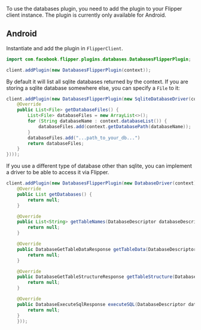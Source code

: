 To use the databases plugin, you need to add the plugin to your Flipper client instance. The plugin is currently only available for Android.

## Android

Instantiate and add the plugin in `FlipperClient`.
```java
import com.facebook.flipper.plugins.databases.DatabasesFlipperPlugin;

client.addPlugin(new DatabasesFlipperPlugin(context));
```

By default it will list all sqlite databases returned by the context. If you are storing a sqlite database somewhere else, you can specify a `File` to it:

```java
client.addPlugin(new DatabasesFlipperPlugin(new SqliteDatabaseDriver(context, new SqliteDatabaseProvider() {
    @Override
    public List<File> getDatabaseFiles() {
        List<File> databaseFiles = new ArrayList<>();
        for (String databaseName : context.databaseList()) {
            databaseFiles.add(context.getDatabasePath(databaseName));
        }
        databaseFiles.add("...path_to_your_db...")
        return databaseFiles;
    }
})));
```

If you use a different type of database other than sqlite, you can implement a driver to be able to access it via Flipper. 

```java 
client.addPlugin(new DatabasesFlipperPlugin(new DatabaseDriver(context) {
    @Override
    public List getDatabases() {
        return null;
    }

    @Override
    public List<String> getTableNames(DatabaseDescriptor databaseDescriptor) {
        return null;
    }

    @Override
    public DatabaseGetTableDataResponse getTableData(DatabaseDescriptor databaseDescriptor, String table, String order, boolean reverse, int start, int count) {
        return null;
    }

    @Override
    public DatabaseGetTableStructureResponse getTableStructure(DatabaseDescriptor databaseDescriptor, String table) {
        return null;
    }

    @Override
    public DatabaseExecuteSqlResponse executeSQL(DatabaseDescriptor databaseDescriptor, String query) {
        return null;
    }
    }));
```
